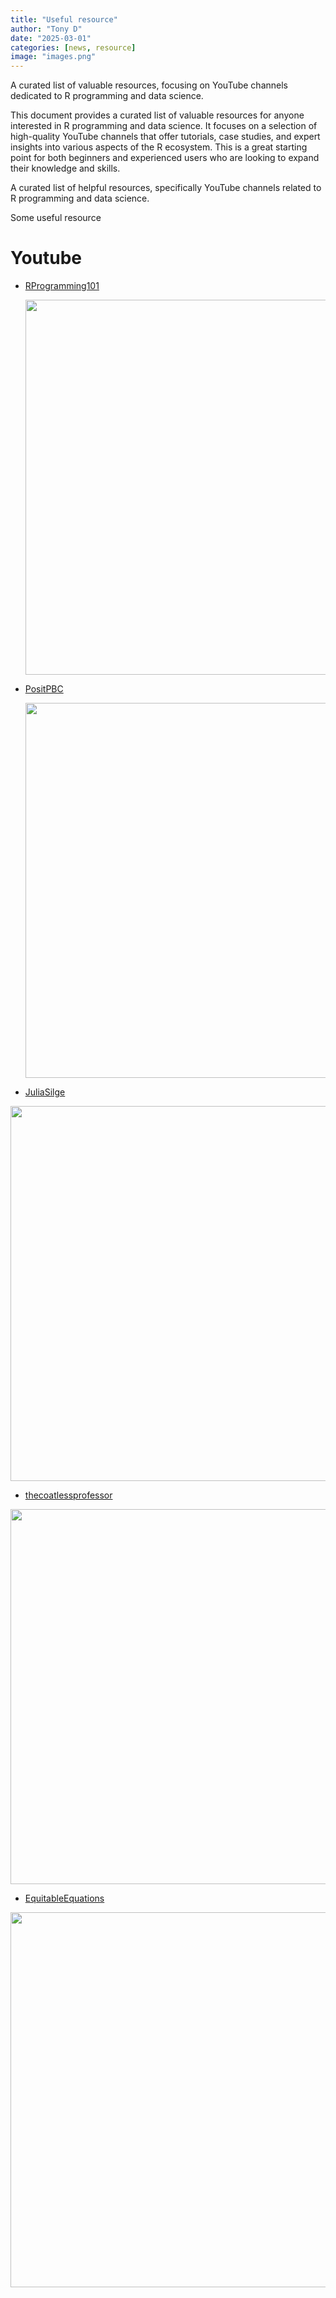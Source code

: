```yaml
---
title: "Useful resource"
author: "Tony D"
date: "2025-03-01"
categories: [news, resource]
image: "images.png"
---
```


A curated list of valuable resources, focusing on YouTube channels dedicated to R programming and data science.

This document provides a curated list of valuable resources for anyone interested in R programming and data science. It focuses on a selection of high-quality YouTube channels that offer tutorials, case studies, and expert insights into various aspects of the R ecosystem. This is a great starting point for both beginners and experienced users who are looking to expand their knowledge and skills.

A curated list of helpful resources, specifically YouTube channels related to R programming and data science.

Some useful resource

# Youtube

-   [RProgramming101](https://www.youtube.com/@RProgramming101/videos)

    ![](images/clipboard-1799673454.png){width="600"}
    

-   [PositPBC](https://www.youtube.com/@PositPBC/videos)

    ![](images/clipboard-2637147882.png){width="600"}
    

-   [JuliaSilge](https://www.youtube.com/@JuliaSilge/videos)

![](images/clipboard-3006535828.png){width="600"}


-   [thecoatlessprofessor](https://www.youtube.com/@thecoatlessprofessor7674/videos)

![](images/clipboard-2175489072.png){width="600"}


-   [EquitableEquations](https://www.youtube.com/@EquitableEquations/videos)

![](images/clipboard-2081592089.png){width="600"}
